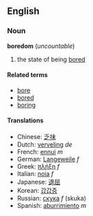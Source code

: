==English==
===Noun===
'''boredom''' (''uncountable'')

# the state of being [[bore]]d

====Related terms====
*[[bore]]
*[[bored]]
*[[boring]]

====Translations====
*Chinese: [[乏味]]
*Dutch: [[verveling]] ''de''
*French: [[ennui]] ''m''
*German: [[Langeweile]] ''f''
*Greek: [[πλήξη]] ''f''
*Italian: [[noia]] ''f''
*Japanese: [[退屈]]
*Korean: [[갑갑증]]
*Russian: [[скука]] ''f'' (skuka)
*Spanish: [[aburrimiento]] ''m''